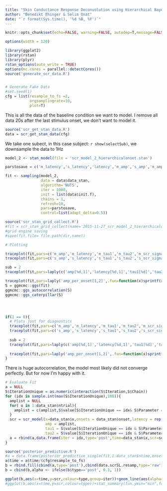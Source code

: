 ```yaml
---
title: "Skin Conductance Response Deconvolution using Hierarchical Bayesian Posterior Estimation"
author: "Benedikt Ehinger & Selim Onat"
date: "`r format(Sys.time(), '%d %B, %Y')`"
---
```

  
```r
knitr::opts_chunk$set(echo=FALSE, warning=FALSE, autodep=T,message=FALSE,cache=T,fig.width=12, fig.height=4) #usually fig height 8
```

```r
options(width = 120)
```

```r
library(ggplot2)
library(rstan)
library(plyr)
rstan_options(auto_write = TRUE)
options(mc.cores = parallel::detectCores())
source('generate_scr_data.R')


# Generate Fake Data
#set.seed(1)
cfg = list(resample_to_fs =2,
           orgsamplingrate=10,
           plot=T)
```
This is all the data of the baseline condition we want to model. I remove all data 20s after the last stimulus onset, we don't want to model it.

```r
source('scr_get_stan_data.R')
data = scr_get_stan_data(cfg)
```
We take one subect, in this case subject: `r show(selectSub)`, we downsample the data to 1Hz

```r
model_2 <- stan_model(file = 'scr_model_2_hierarchicalonset.stan')

```

```r
parstosave = c('m_latency','s_latency','latency','m_amp','s_amp','m_amp_sigma','s_amp_sigma','amp','amp_sigma','amp_per_onset','m_tau1','s_tau1','tau1','m_tau2','s_tau2','tau2','m_scr_sigma','s_scr_sigma','scr_sigma')

fit <- sampling(model_2,
                data = data$data_stan, 
                algorithm='NUTS',
                iter = 1000,
                init = list(data$init.f),
                chains = 1,
                refresh=10,
                pars=parstosave,
                control=list(adapt_delta=0.5))

source('scr_stan_grid_collect.R')
#fit = scr_stan_grid_collect(name='2015-11-27_scr_model_2_hierarchicalonset_adaptdelta0.98')
#grid engine saving
#save(fit,file= file.path(dir,name))
```

```r
# Plotting

traceplot(fit,pars=c('m_amp','m_latency','m_tau1','m_tau2','m_scr_sigma'),inc_warmup=T)
traceplot(fit,pars=c('s_amp','s_latency','s_tau1','s_tau2','s_scr_sigma'),inc_warmup=T)

sub = 2
traceplot(fit,pars=laply(c('amp[%d,1]','latency[%d,1]','tau1[%d]','tau2[%d]','scr_sigma[%d]'),.fun=function(x)sprintf(x,sub)),inc_warmup=T)

traceplot(fit,pars=laply('amp_per_onset[1,2]',.fun=function(x)sprintf(x,sub)),inc_warmup=T)
S = ggmcmc::ggs(fit)
ggmcmc::ggs_autocorrelation(S)
ggmcmc::ggs_caterpillar(S)




if(1 == 0){
  # Plots just for diagnostics 
  traceplot(fit,pars=c('m_amp','m_latency','m_tau1','m_tau2','m_scr_sigma'),inc_warmup=T)
  traceplot(fit,pars=c('s_amp','s_latency','s_tau1','s_tau2','s_scr_sigma'),inc_warmup=T)
  
  sub = 2
  traceplot(fit,pars=laply(c('amp[%d,1]','latency[%d,1]','tau1[%d]','tau2[%d]','scr_sigma[%d]'),.fun=function(x)sprintf(x,sub)),inc_warmup=T)
  
  traceplot(fit,pars=laply('amp_per_onset[1,2]',.fun=function(x)sprintf(x,sub)),inc_warmup=T)
}
```
There is huge autocorrelation, the model most likely did not converge perfectly. But for now I'm happy with it.

```r
# Evaluate Fit
a = NULL
S$IterationUnique = as.numeric(interaction(S$Iteration,S$Chain))
for (idx in sample.int(max(S$IterationUnique),100)){
  amplist = NULL
  for( o in 1:data_stan$ntrial){
    amplist = c(amplist,S$value[S$IterationUnique == idx& S$Parameter == paste0('amp_per_onset.1.',o,'.')])
  }
  scr = scr_model(x=data_stan$x,onsets = data_stan$onset,latency = rep(S$value[S$IterationUnique == idx & S$Parameter=='latency.1.'],data_stan$ntrial),
                  amp = amplist,
                  tau1 = S$value[S$IterationUnique == idx & S$Parameter=='tau1'],
                  tau2 = S$value[S$IterationUnique == idx & S$Parameter=='tau2'])
  a = rbind(a,data.frame(iter = idx,type='post',time=data_stan$x,scr=scr))
}

source('posterior_predictive.R')
#a = data.frame(posterior_predictive_single(fit,1:data_stan$ntime,onsets=data.frame(onset=data_stan$onset,condition=1)))
a$time = a$time/(cfg$resample_to_fs)
b = rbind.fill(cbind(a,type='post'),cbind(data.scrSL.resamp,type='raw'))
b = cbind(b,alpha <- ifelse(b$type=='post', 0.1, 1))

ggplot(b,aes(x=time,y=scr,colour=type,group=iter))+geom_line(aes(alpha=alpha))
#ggplot(b,aes(x=time,y=scr,colour=type))+stat_summary(fun.ymin="min",fun.ymax="max",fun.y=median,geom='errorbar')+geom_line()

```
